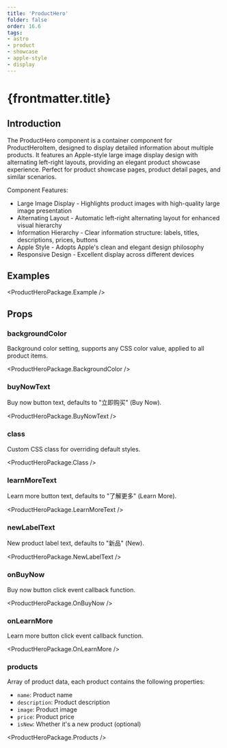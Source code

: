 ```yaml
---
title: 'ProductHero'
folder: false
order: 16.6
tags:
- astro
- product
- showcase
- apple-style
- display
---
```



# {frontmatter.title}

## Introduction

The ProductHero component is a container component for ProductHeroItem, designed to display detailed information about multiple products. It features an Apple-style large image display design with alternating left-right layouts, providing an elegant product showcase experience. Perfect for product showcase pages, product detail pages, and similar scenarios.

Component Features:

- Large Image Display - Highlights product images with high-quality large image presentation
- Alternating Layout - Automatic left-right alternating layout for enhanced visual hierarchy
- Information Hierarchy - Clear information structure: labels, titles, descriptions, prices, buttons
- Apple Style - Adopts Apple's clean and elegant design philosophy
- Responsive Design - Excellent display across different devices

## Examples

<ProductHeroPackage.Example />

## Props

### backgroundColor

Background color setting, supports any CSS color value, applied to all product items.

<ProductHeroPackage.BackgroundColor />

### buyNowText

Buy now button text, defaults to "立即购买" (Buy Now).

<ProductHeroPackage.BuyNowText />

### class

Custom CSS class for overriding default styles.

<ProductHeroPackage.Class />

### learnMoreText

Learn more button text, defaults to "了解更多" (Learn More).

<ProductHeroPackage.LearnMoreText />

### newLabelText

New product label text, defaults to "新品" (New).

<ProductHeroPackage.NewLabelText />

### onBuyNow

Buy now button click event callback function.

<ProductHeroPackage.OnBuyNow />

### onLearnMore

Learn more button click event callback function.

<ProductHeroPackage.OnLearnMore />

### products

Array of product data, each product contains the following properties:

- `name`: Product name
- `description`: Product description
- `image`: Product image
- `price`: Product price
- `isNew`: Whether it's a new product (optional)

<ProductHeroPackage.Products />

